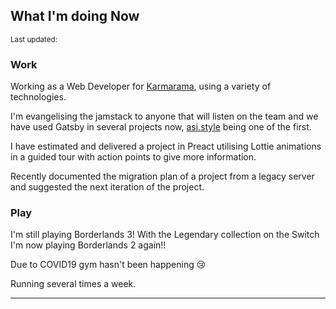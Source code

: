 ## What I'm doing Now

<Small>
  Last updated: <DateUpdated date={`2020-10-28`} small={`true`} />
</Small>

### Work

Working as a Web Developer for [Karmarama], using a variety of
technologies.

I'm evangelising the jamstack to anyone that will listen on the team
and we have used Gatsby in several projects now, [asi.style] being one
of the first.

I have estimated and delivered a project in Preact utilising Lottie
animations in a guided tour with action points to give more
information.

Recently documented the migration plan of a project from a legacy
server and suggested the next iteration of the project.

### Play

I'm still playing Borderlands 3! With the Legendary collection on the
Switch I'm now playing Borderlands 2 again!!

Due to COVID19 gym hasn't been happening 😢

Running several times a week.

---

[karmarama]: https://www.karmarama.com/
[asi.style]: https://asi.style
